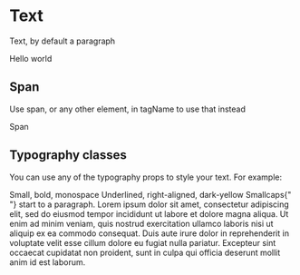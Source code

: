 

<Meta title="Components/Text" component={Text} />

# Text

Text, by default a paragraph

<Preview>
  <Story name="Paragraph">
    <ThemeProvider>
      <Text>Hello world</Text>
    </ThemeProvider>
  </Story>
</Preview>

## Span

Use span, or any other element, in tagName to use that instead 

<Preview>
  <Story name="Span">
    <ThemeProvider>
      <Text tagName="span">Span</Text>
    </ThemeProvider>
  </Story>
</Preview>


## Typography classes

You can use any of the typography props to style your text. For example:

<Preview>
  <Story name="Typography props">
    <ThemeProvider>
      <Text
        font="mono"
        fontSize="sm"
        fontWeight="bold"
        >Small, bold, monospace</Text>
      <Text
        textAlignment="right"
        textColor="yellow-600"
        decoration="underline"
        maxW={false}
        >Underlined, right-aligned, dark-yellow</Text>
      <Text
        textColor="gray-700"
        >
        <Text 
          tagName="span"
          textTransform="uppercase"
          fontSize="sm"
          fontWeight="extrabold"
          textColor="gray-900"
          >Smallcaps</Text>{" "}
        start to a paragraph. Lorem ipsum dolor sit amet, consectetur adipiscing elit, sed do eiusmod tempor incididunt ut labore et dolore magna aliqua. Ut enim ad minim veniam, quis nostrud exercitation ullamco laboris nisi ut aliquip ex ea commodo consequat. Duis aute irure dolor in reprehenderit in voluptate velit esse cillum dolore eu fugiat nulla pariatur. Excepteur sint occaecat cupidatat non proident, sunt in culpa qui officia deserunt mollit anim id est laborum.
      </Text>
    </ThemeProvider>
  </Story>
</Preview>